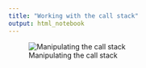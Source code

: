 ```yaml
---
title: "Working with the call stack"
output: html_notebook
---
```


![Manipulating the call stack](manipulating_the_call_stack.png)
